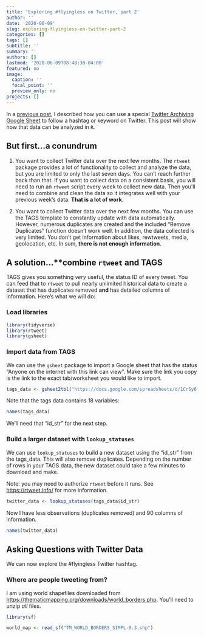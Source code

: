 ```yaml
---
title: 'Exploring #flyingless on Twitter, part 2'
author: ''
date: '2020-06-09'
slug: exploring-flyingless-on-twitter-part-2
categories: []
tags: []
subtitle: ''
summary: ''
authors: []
lastmod: '2020-06-09T08:48:30-04:00'
featured: no
image:
  caption: ''
  focal_point: ''
  preview_only: no
projects: []
---
```


In a [previous post](https://www.anthonyschmidt.co/post/exploring-flying-less-with-tags/), I described how you can use a special [Twitter Archiving Google Sheet](https://tags.hawksey.info/) to follow a hashtag or keyword on Twitter. This post will show how that data can be analyzed in `R`.

## But first...**a conundrum**

1. You want to collect Twitter data over the next few months. The `rtweet` package provides a lot of functionality to collect and analyze the data, but you are limited to only the last seven days. You can't reach further back than that. If you want to collect data on a consistent basis, you will need to run an `rtweet` script every week to collect new data. Then you'll need to combine and clean the data so it integrates well with your previous week's data. **That is a lot of work**.

2. You want to collect Twitter data over the next few months. You can use the TAGS template to constantly update with data automatically. However, numerous duplicates are created and the included "Remove Duplicates" function doesn't work well. In addition, the data collected is very limited. You don't get information about likes, rewtweets, media, geolocation, etc. In sum, **there is not enough information**. 

## A solution...**combine `rtweet` and TAGS

TAGS gives you something *very* useful, the status ID of every tweet. You can feed that to `rtweet` to pull nearly unlimited historical data to create a dataset that has duplicates removed **and** has detailed columns of information. Here's what we will do:

### Load libraries

```r
library(tidyverse)
library(rtweet)
library(gsheet)
```

### Import data from TAGS

We can use the `gsheet` package to import a Google sheet that has the status "Anyone on the internet with this link can view". Make sure the link you copy is the link to the exact tab/worksheet you would like to import.

```r
tags_data <- gsheet2tbl("https://docs.google.com/spreadsheets/d/1CrSy6fhs9x9cadgMLjPJuzfh5C7c5G3_3AMVRiwd1EM/edit#gid=400689247")
```

Note that the tags data contains 18 variables:

```r
names(tags_data)
```

We'll need that "id_str" for the next step.

### Build a larger dataset with `lookup_statuses`

We can use `lookup_statuses` to build a new dataset using the "id_str" from the tags_data. This will also remove duplicates. Depending on the number of rows in your TAGS data, the new dataset could take a few minutes to download and make.

Note: you may need to authorize `rtweet` before it runs. See [https://rtweet.info/](https://rtweet.info/) for more information.

```r
twitter_data <- lookup_statuses(tags_data$id_str)
```

Now I have less observations (duplicates removed) and 90 columns of information.

```r
names(twitter_data)
```

## Asking Questions with Twitter Data

We can now explore the #flyingless Twitter hashtag.

### Where are people tweeting from?

I am using world shapefiles downloaded from [https://thematicmapping.org/downloads/world_borders.php](https://thematicmapping.org/downloads/world_borders.php). You'll need to unzip *all* files.

```r
library(sf)

world_map <- read_sf("TM_WORLD_BORDERS_SIMPL-0.3.shp")
```